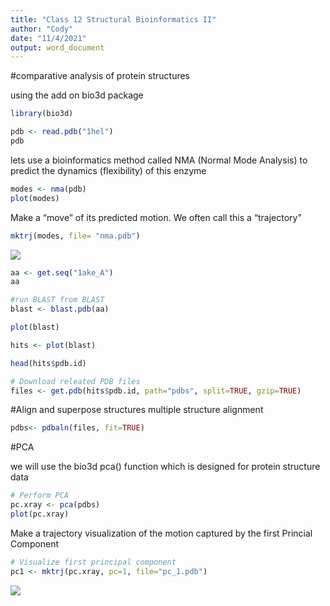 ```yaml
---
title: "Class 12 Structural Bioinformatics II"
author: "Cody"
date: "11/4/2021"
output: word_document
---
```


#comparative analysis of protein structures

using the add on bio3d package
```r
library(bio3d)

pdb <- read.pdb("1hel")
pdb
```

lets use a bioinformatics method called NMA (Normal Mode Analysis) to predict the dynamics (flexibility) of this enzyme

```r
modes <- nma(pdb)
plot(modes)
```

Make a "move" of its predicted motion. We often call this a "trajectory"

```r
mktrj(modes, file= "nma.pdb")
```

![](vmdscene.c12.png)

```r
aa <- get.seq("1ake_A")
aa

#run BLAST from BLAST
blast <- blast.pdb(aa)

plot(blast)
```



```r
hits <- plot(blast)

head(hits$pdb.id)

# Download releated PDB files
files <- get.pdb(hits$pdb.id, path="pdbs", split=TRUE, gzip=TRUE)
```


#Align and superpose structures
multiple structure alignment
```r
pdbs<- pdbaln(files, fit=TRUE)
```


#PCA

we will use the bio3d pca() function which is designed for protein structure data

```r
# Perform PCA
pc.xray <- pca(pdbs)
plot(pc.xray)
```

Make a trajectory visualization of the motion captured by the first Princial Component

```r
# Visualize first principal component
pc1 <- mktrj(pc.xray, pc=1, file="pc_1.pdb")

```

![](vmdscene.c12.2.png)


